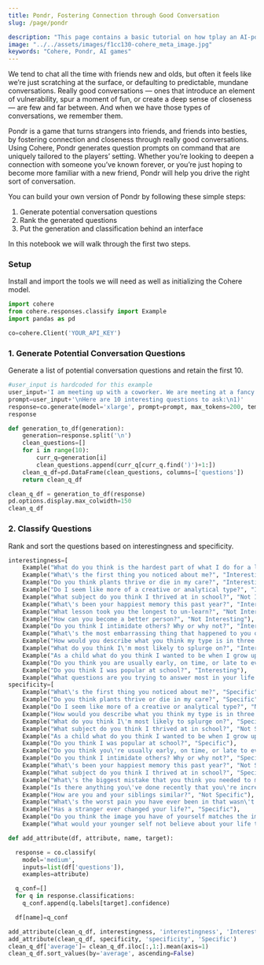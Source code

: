 ```yaml
---
title: Pondr, Fostering Connection through Good Conversation
slug: /page/pondr

description: "This page contains a basic tutorial on how tplay an AI-powered version of the icebreaking game 'Pondr'."
image: "../../assets/images/f1cc130-cohere_meta_image.jpg"  
keywords: "Cohere, Pondr, AI games"
---
```



<CookbookHeader href="https://github.com/cohere-ai/cohere-developer-experience/blob/main/notebooks/guides/Pondr_Question_Generation.ipynb" />

We tend to chat all the time with friends new and olds, but often it feels like we’re just scratching at the surface, or defaulting to predictable, mundane conversations. Really good conversations — ones that introduce an element of vulnerability, spur a moment of fun, or create a deep sense of closeness — are few and far between. And when we have those types of conversations, we remember them.

Pondr is a game that turns strangers into friends, and friends into besties, by fostering connection and closeness through really good conversations. Using Cohere, Pondr generates question prompts on command that are uniquely tailored to the players’ setting. Whether you’re looking to deepen a connection with someone you’ve known forever, or you’re just hoping to become more familiar with a new friend, Pondr will help you drive the right sort of conversation.

You can build your own version of Pondr by following these simple steps:

1. Generate potential conversation questions
2. Rank the generated questions
3. Put the generation and classification behind an interface

In this notebook we will walk through the first two steps.

### Setup

Install and import the tools we will need as well as initializing the Cohere model.

```python PYTHON
import cohere
from cohere.responses.classify import Example
import pandas as pd
```

```python PYTHON
co=cohere.Client('YOUR_API_KEY')
```

### 1. Generate Potential Conversation Questions

Generate a list of potential conversation questions and retain the first 10.

```python PYTHON
#user_input is hardcoded for this example
user_input='I am meeting up with a coworker. We are meeting at a fancy restaurant. I wanna ask some interesting questions. These questions should be deep.'
prompt=user_input+'\nHere are 10 interesting questions to ask:\n1)'
response=co.generate(model='xlarge', prompt=prompt, max_tokens=200, temperature=5).generations[0].text
response
```

```python PYTHON
def generation_to_df(generation):
    generation=response.split('\n')
    clean_questions=[]
    for i in range(10):
        curr_q=generation[i]
        clean_questions.append(curr_q[curr_q.find(')')+1:])
    clean_q_df=pd.DataFrame(clean_questions, columns=['questions'])
    return clean_q_df
```

```python PYTHON
clean_q_df = generation_to_df(response)
pd.options.display.max_colwidth=150
clean_q_df
```

### 2. Classify Questions

Rank and sort the questions based on interestingness and specificity.

```python PYTHON
interestingness=[
    Example("What do you think is the hardest part of what I do for a living?", "Not Interesting"),
    Example("What\'s the first thing you noticed about me?", "Interesting"),
    Example("Do you think plants thrive or die in my care?", "Interesting"),
    Example("Do I seem like more of a creative or analytical type?", "Interesting"),
    Example("What subject do you think I thrived at in school?", "Not Interesting"),
    Example("What\'s been your happiest memory this past year?", "Interesting"),
    Example("What lesson took you the longest to un-learn?", "Not Interesting"),
    Example("How can you become a better person?", "Not Interesting"),
    Example("Do you think I intimidate others? Why or why not?", "Interesting"),
    Example("What\'s the most embarrassing thing that happened to you on a date?", "Not Interesting"),
    Example("How would you describe what you think my type is in three words?", "Interesting"),
    Example("What do you think I\'m most likely to splurge on?", "Interesting"),
    Example("As a child what do you think I wanted to be when I grow up?", "Interesting"),
    Example("Do you think you are usually early, on time, or late to events?", "Not Interesting"),
    Example("Do you think I was popular at school?", "Interesting"),
    Example("What questions are you trying to answer most in your life right now?", "Not Interesting")]
specificity=[
    Example("What\'s the first thing you noticed about me?", "Specific"),
    Example("Do you think plants thrive or die in my care?", "Specific"),
    Example("Do I seem like more of a creative or analytical type?", "Not Specific"),
    Example("How would you describe what you think my type is in three words?", "Not Specific"),
    Example("What do you think I\'m most likely to splurge on?", "Specific"),
    Example("What subject do you think I thrived at in school?", "Not Specific"),
    Example("As a child what do you think I wanted to be when I grow up?", "Specific"),
    Example("Do you think I was popular at school?", "Specific"),
    Example("Do you think you\'re usually early, on time, or late to events?", "Specific"),
    Example("Do you think I intimidate others? Why or why not?", "Specific"),
    Example("What\'s been your happiest memory this past year?", "Not Specific"),
    Example("What subject do you think I thrived at in school?", "Specific"),
    Example("What\'s the biggest mistake that you think you needed to make to become who you are now?", "Specific"),
    Example("Is there anything you\'ve done recently that you\'re incredibly proud of?", "Not Specific"),
    Example("How are you and your siblings similar?", "Not Specific"),
    Example("What\'s the worst pain you have ever been in that wasn\'t physical?", "Specific"),
    Example("Has a stranger ever changed your life?", "Specific"),
    Example("Do you think the image you have of yourself matches the image other people see you as?", "Specific"),
    Example("What would your younger self not believe about your life today?", "Specific")]
```

```python PYTHON
def add_attribute(df, attribute, name, target):

  response = co.classify(
    model='medium',
    inputs=list(df['questions']),
    examples=attribute)

  q_conf=[]
  for q in response.classifications:
    q_conf.append(q.labels[target].confidence)

  df[name]=q_conf
```

```python PYTHON
add_attribute(clean_q_df, interestingness, 'interestingness', 'Interesting')
add_attribute(clean_q_df, specificity, 'specificity', 'Specific')
clean_q_df['average']= clean_q_df.iloc[:,1:].mean(axis=1)
clean_q_df.sort_values(by='average', ascending=False)
```
